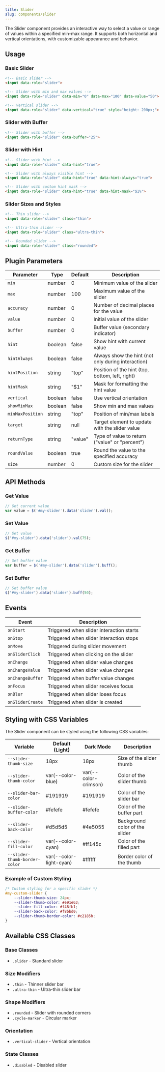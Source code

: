 ```yaml
---
title: Slider
slug: components/slider
---
```


The Slider component provides an interactive way to select a value or range of values within a specified min-max range. It supports both horizontal and vertical orientations, with customizable appearance and behavior.

## Usage

### Basic Slider

```html
<!-- Basic slider -->
<input data-role="slider">

<!-- Slider with min and max values -->
<input data-role="slider" data-min="0" data-max="100" data-value="50">

<!-- Vertical slider -->
<input data-role="slider" data-vertical="true" style="height: 200px;">
```

### Slider with Buffer

```html
<!-- Slider with buffer -->
<input data-role="slider" data-buffer="25">
```

### Slider with Hint

```html
<!-- Slider with hint -->
<input data-role="slider" data-hint="true">

<!-- Slider with always visible hint -->
<input data-role="slider" data-hint="true" data-hint-always="true">

<!-- Slider with custom hint mask -->
<input data-role="slider" data-hint="true" data-hint-mask="$1%">
```

### Slider Sizes and Styles

```html
<!-- Thin slider -->
<input data-role="slider" class="thin">

<!-- Ultra-thin slider -->
<input data-role="slider" class="ultra-thin">

<!-- Rounded slider -->
<input data-role="slider" class="rounded">
```

## Plugin Parameters

| Parameter | Type | Default | Description |
| --------- | ---- | ------- | ----------- |
| `min` | number | 0 | Minimum value of the slider |
| `max` | number | 100 | Maximum value of the slider |
| `accuracy` | number | 0 | Number of decimal places for the value |
| `value` | number | 0 | Initial value of the slider |
| `buffer` | number | 0 | Buffer value (secondary indicator) |
| `hint` | boolean | false | Show hint with current value |
| `hintAlways` | boolean | false | Always show the hint (not only during interaction) |
| `hintPosition` | string | "top" | Position of the hint (top, bottom, left, right) |
| `hintMask` | string | "$1" | Mask for formatting the hint value |
| `vertical` | boolean | false | Use vertical orientation |
| `showMinMax` | boolean | false | Show min and max values |
| `minMaxPosition` | string | "top" | Position of min/max labels |
| `target` | string | null | Target element to update with the slider value |
| `returnType` | string | "value" | Type of value to return ("value" or "percent") |
| `roundValue` | boolean | true | Round the value to the specified accuracy |
| `size` | number | 0 | Custom size for the slider |

## API Methods

### Get Value
```javascript
// Get current value
var value = $('#my-slider').data('slider').val();
```

### Set Value
```javascript
// Set value
$('#my-slider').data('slider').val(75);
```

### Get Buffer
```javascript
// Get buffer value
var buffer = $('#my-slider').data('slider').buff();
```

### Set Buffer
```javascript
// Set buffer value
$('#my-slider').data('slider').buff(50);
```

## Events

| Event | Description |
| ----- | ----------- |
| `onStart` | Triggered when slider interaction starts |
| `onStop` | Triggered when slider interaction stops |
| `onMove` | Triggered during slider movement |
| `onSliderClick` | Triggered when clicking on the slider |
| `onChange` | Triggered when slider value changes |
| `onChangeValue` | Triggered when slider value changes |
| `onChangeBuffer` | Triggered when buffer value changes |
| `onFocus` | Triggered when slider receives focus |
| `onBlur` | Triggered when slider loses focus |
| `onSliderCreate` | Triggered when slider is created |

## Styling with CSS Variables

The Slider component can be styled using the following CSS variables:

| Variable | Default (Light) | Dark Mode | Description |
| -------- | --------------- | --------- | ----------- |
| `--slider-thumb-size` | 18px | 18px | Size of the slider thumb |
| `--slider-thumb-color` | var(--color-blue) | var(--color-crimson) | Color of the slider thumb |
| `--slider-bar-color` | #191919 | #191919 | Color of the slider bar |
| `--slider-buffer-color` | #fefefe | #fefefe | Color of the buffer part |
| `--slider-back-color` | #d5d5d5 | #4e5055 | Background color of the slider |
| `--slider-fill-color` | var(--color-cyan) | #ff145c | Color of the filled part |
| `--slider-thumb-border-color` | var(--color-light-cyan) | #ffffff | Border color of the thumb |

### Example of Custom Styling

```css
/* Custom styling for a specific slider */
#my-custom-slider {
    --slider-thumb-size: 24px;
    --slider-thumb-color: #e91e63;
    --slider-fill-color: #f48fb1;
    --slider-back-color: #f8bbd0;
    --slider-thumb-border-color: #c2185b;
}
```

## Available CSS Classes

### Base Classes
- `.slider` - Standard slider

### Size Modifiers
- `.thin` - Thinner slider bar
- `.ultra-thin` - Ultra-thin slider bar

### Shape Modifiers
- `.rounded` - Slider with rounded corners
- `.cycle-marker` - Circular marker

### Orientation
- `.vertical-slider` - Vertical orientation

### State Classes
- `.disabled` - Disabled slider